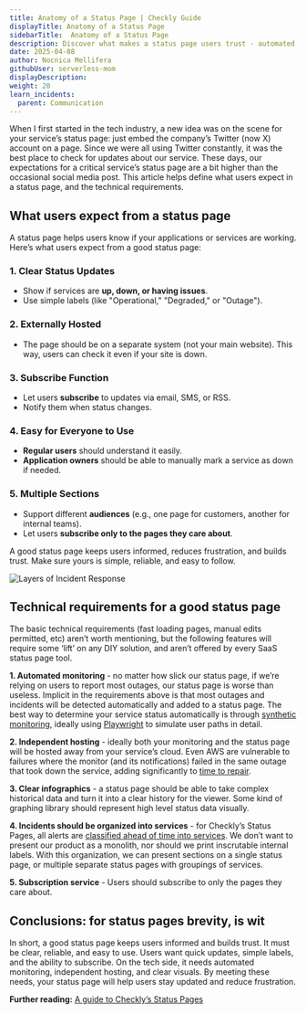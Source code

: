 ```yaml
---
title: Anatomy of a Status Page | Checkly Guide
displayTitle: Anatomy of a Status Page
sidebarTitle:  Anatomy of a Status Page
description: Discover what makes a status page users trust - automated monitoring, clear visuals, service groupings, and more.
date: 2025-04-08
author: Nocnica Mellifera
githubUser: serverless-mom
displayDescription: 
weight: 20
learn_incidents:
  parent: Communication
---
```


When I first started in the tech industry, a new idea was on the scene for your service’s status page: just embed the company’s Twitter (now X) account on a page. Since we were all using Twitter constantly, it was the best place to check for updates about our service. These days, our expectations for a critical service’s status page are a bit higher than the occasional social media post. This article helps define what users expect in a status page, and the technical requirements.

## What users expect from a status page

A status page helps users know if your applications or services are working. Here’s what users expect from a good status page:

### 1. Clear Status Updates

- Show if services are **up, down, or having issues**.
- Use simple labels (like "Operational," "Degraded," or "Outage").

### 2. Externally Hosted

- The page should be on a separate system (not your main website). This way, users can check it even if your site is down.

### 3. Subscribe Function

- Let users **subscribe** to updates via email, SMS, or RSS.
- Notify them when status changes.

### 4. Easy for Everyone to Use

- **Regular users** should understand it easily.
- **Application owners** should be able to manually mark a service as down if needed.

### 5. Multiple Sections

- Support different **audiences** (e.g., one page for customers, another for internal teams).
- Let users **subscribe only to the pages they care about**.

A good status page keeps users informed, reduces frustration, and builds trust. Make sure yours is simple, reliable, and easy to follow.

![Layers of Incident Response](/images/learn/images/StatusPageAnatomy.png)

## Technical requirements for a good status page

The basic technical requirements (fast loading pages, manual edits permitted, etc) aren’t worth mentioning, but the following features will require some ‘lift’ on any DIY solution, and aren’t offered by every SaaS status page tool.

**1. Automated monitoring** - no matter how slick our status page, if we’re relying on users to report most outages, our status page is worse than useless. Implicit in the requirements above is that most outages and incidents will be detected automatically and added to a status page. The best way to determine your service status automatically is through [synthetic monitoring](https://www.checklyhq.com/learn/monitoring/synthetic-transaction-monitoring/), ideally using [Playwright](https://www.checklyhq.com/learn/playwright/) to simulate user paths in detail.

**2. Independent hosting** - ideally both your monitoring and the status page will be hosted away from your service’s cloud. Even AWS are vulnerable to failures where the monitor (and its notifications) failed in the same outage that took down the service, adding significantly to [time to repair](https://www.checklyhq.com/learn/incidents/mttr-challenges/).

**3. Clear infographics** - a status page should be able to take complex historical data and turn it into a clear history for the viewer. Some kind of graphing library should represent high level status data visually.

**4. Incidents should be organized into services** - for Checkly’s Status Pages, all alerts are [classified ahead of time into services](https://www.checklyhq.com/docs/status-pages/#services). We don’t want to present our product as a monolith, nor should we print inscrutable internal labels. With this organization, we can present sections on a single status page, or multiple separate status pages with groupings of services.

**5. Subscription service** - Users should subscribe to only the pages they care about.

## Conclusions: for status pages brevity, is wit

In short, a good status page keeps users informed and builds trust. It must be clear, reliable, and easy to use. Users want quick updates, simple labels, and the ability to subscribe. On the tech side, it needs automated monitoring, independent hosting, and clear visuals. By meeting these needs, your status page will help users stay updated and reduce frustration.

**Further reading:** [A guide to Checkly’s Status Pages](https://www.checklyhq.com/docs/status-pages/)